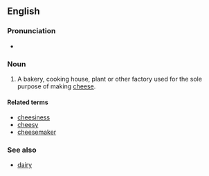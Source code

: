 ==English==

===Pronunciation===
* {{enPR|chēʹzər-ē}}

===Noun===
{{en-noun|cheeseries}}

# {{US}} A bakery, cooking house, plant or other factory used for the sole purpose of making [[cheese]].

====Related terms====
*[[cheesiness]]
*[[cheesy]]
*[[cheesemaker]]

===See also===
*[[dairy]]